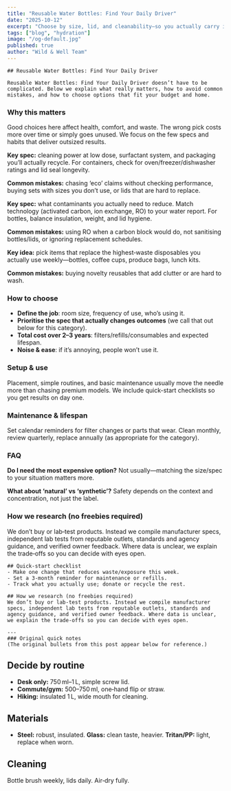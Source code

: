 ```yaml
---
title: "Reusable Water Bottles: Find Your Daily Driver"
date: "2025-10-12"
excerpt: "Choose by size, lid, and cleanability—so you actually carry it."
tags: ["blog", "hydration"]
image: "/og-default.jpg"
published: true
author: "Wild & Well Team"
---
```





<AffiliateNotice />

    ## Reusable Water Bottles: Find Your Daily Driver

    Reusable Water Bottles: Find Your Daily Driver doesn’t have to be complicated. Below we explain what really matters, how to avoid common mistakes, and how to choose options that fit your budget and home.

### Why this matters
Good choices here affect health, comfort, and waste. The wrong pick costs more over time or simply goes unused. We focus on the few specs and habits that deliver outsized results.

**Key spec:** cleaning power at low dose, surfactant system, and packaging you’ll actually recycle. For containers, check for oven/freezer/dishwasher ratings and lid seal longevity.

**Common mistakes:** chasing ‘eco’ claims without checking performance, buying sets with sizes you don’t use, or lids that are hard to replace.

**Key spec:** what contaminants you actually need to reduce. Match technology (activated carbon, ion exchange, RO) to your water report. For bottles, balance insulation, weight, and lid hygiene.

**Common mistakes:** using RO when a carbon block would do, not sanitising bottles/lids, or ignoring replacement schedules.

**Key idea:** pick items that replace the highest‑waste disposables you actually use weekly—bottles, coffee cups, produce bags, lunch kits.

**Common mistakes:** buying novelty reusables that add clutter or are hard to wash.

### How to choose
- **Define the job**: room size, frequency of use, who’s using it.
- **Prioritise the spec that actually changes outcomes** (we call that out below for this category).
- **Total cost over 2–3 years**: filters/refills/consumables and expected lifespan.
- **Noise & ease**: if it’s annoying, people won’t use it.

### Setup & use
Placement, simple routines, and basic maintenance usually move the needle more than chasing premium models. We include quick-start checklists so you get results on day one.

### Maintenance & lifespan
Set calendar reminders for filter changes or parts that wear. Clean monthly, review quarterly, replace annually (as appropriate for the category).

### FAQ
**Do I need the most expensive option?** Not usually—matching the size/spec to your situation matters more.

**What about ‘natural’ vs ‘synthetic’?** Safety depends on the context and concentration, not just the label.

### How we research (no freebies required)
We don’t buy or lab‑test products. Instead we compile manufacturer specs, independent lab tests from reputable outlets, standards and agency guidance, and verified owner feedback. Where data is unclear, we explain the trade‑offs so you can decide with eyes open.

    ## Quick-start checklist
    - Make one change that reduces waste/exposure this week.
    - Set a 3‑month reminder for maintenance or refills.
    - Track what you actually use; donate or recycle the rest.

    ## How we research (no freebies required)
    We don’t buy or lab‑test products. Instead we compile manufacturer specs, independent lab tests from reputable outlets, standards and agency guidance, and verified owner feedback. Where data is unclear, we explain the trade‑offs so you can decide with eyes open.

    ---
    ### Original quick notes
    (The original bullets from this post appear below for reference.)

## Decide by routine
- **Desk only:** 750 ml–1 L, simple screw lid.  
- **Commute/gym:** 500–750 ml, one‑hand flip or straw.  
- **Hiking:** insulated 1 L, wide mouth for cleaning.

## Materials
- **Steel:** robust, insulated. **Glass:** clean taste, heavier. **Tritan/PP:** light, replace when worn.

## Cleaning
Bottle brush weekly, lids daily. Air‑dry fully.
